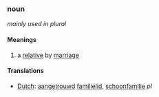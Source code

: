===noun===
''mainly used in plural''
====Meanings====
#a [[relative]] by [[marriage]]
====Translations====
*[[Dutch]]: [[aangetrouwd]] [[familielid]], [[schoonfamilie]] ''pl''